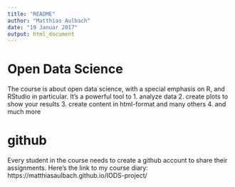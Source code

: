 ```yaml
---
title: "README"
author: "Matthias Aulbach"
date: "19 Januar 2017"
output: html_document
---
```


# Open Data Science
The course is about open data science, with a special emphasis on R, and RStudio in particular. It's a powerful tool to 
1. analyze data
2. create plots to show your results
3. create content in html-format and many others
4. and much more

# github
Every student in the course needs to create a github account to share their assignments.
Here's the link to my course diary: https://matthiasaulbach.github.io/IODS-project/